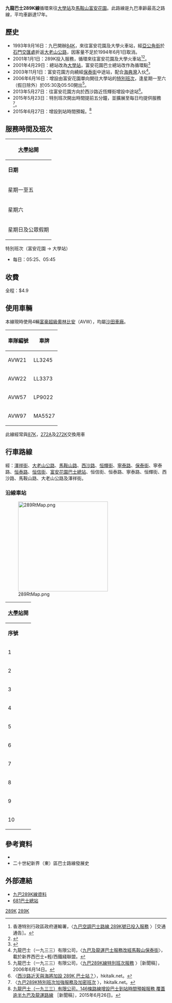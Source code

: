 {{公共汽車路線基礎資訊
|路線名稱             = 九龍巴士289K線
|外文名稱             = KMB Route 289K
|代表圖像             = KMB UH2535 289K.jpg
|經營者               = 九龍巴士
|所屬車廠             = [[九巴沙田車廠|沙田車廠]]（S）
|路線用車             = [[富豪超級奧林比安|富豪超級奧林比安]]（AVW）<br/>[[富豪B9TL|富豪B9TL]]（AVBWU，AVBE）<br/>[[亞歷山大丹尼士Enviro_500_MMC|亞歷山大丹尼士Enviro 500 MMC]]（ATENU）
|起點站               = [[大學站_(香港)|大學站]]
|途經地點             = [[錦泰苑|錦泰苑]]
|終點站               = [[富安花園|富安花園]]（循環點）
|路線性質             = 循環線 
|全程行駛里程         = 10.3公里
|全程行車時間         = 25分鐘
|服務時間             = 05:45-00:20
|起點站服務時間       = 
|終點站服務時間       = 
|班次頻率             = 星期一至五：10-20分<BR>星期六：15-20分<BR>星期日及公眾假期：20-25分
|全程收費             = $4.9
|主要競爭交通         = 港鐵
}}

'''九龍巴士289K線'''循環來往[[大學站_(香港)|大學站]]及[[馬鞍山_(香港市鎮)|馬鞍山]][[富安花園|富安花園]]。此路線是九巴車齡最高之路線，平均車齡達17年。

==歷史==
*1993年9月16日：九巴開辦[[九龍巴士84K線|84K]]，來往富安花園及大學火車站，經[[亞公角街|亞公角街]]於[[石門交匯處|石門交匯處]]折返[[大老山公路|大老山公路]]，因客量不足於1994年6月1日取消。
*2001年1月1日：289K投入服務，循環來往富安花園及大學火車站<ref>香港特別行政區政府運輸署，〈[http://www.info.gov.hk/td/chi/notice/specialtravel/busst1.doc 九巴空調巴士路線 289K號已投入服務] {{Wayback|url=http://www.info.gov.hk/td/chi/notice/specialtravel/busst1.doc |date=20041116111314 }}〉［交通通告］。</ref><ref>{{Cite web |url=http://i-busnet.com/news/routenews.php?Year=2001&Month=1 |title=i-busnet：2001年1月份新訊 |accessdate=2016-08-29 |archive-date=2010-05-14 |archive-url=https://web.archive.org/web/20100514071724/http://www.i-busnet.com/news/routenews.php?Year=2001&Month=1 |dead-url=no }}</ref>。
*2001年4月29日：總站改為[[馬料水公共運輸交匯處|大學站]]，富安花園巴士總站改作為循環點<ref>{{Cite web |url=http://i-busnet.com/news/routenews.php?Year=2001&Month=4 |title=i-busnet：2001年4月份新訊 |accessdate=2016-08-29 |archive-date=2009-02-11 |archive-url=https://web.archive.org/web/20090211204955/http://www.i-busnet.com/news/routenews.php?Year=2001&Month=4 |dead-url=no }}</ref>
*2003年11月1日：富安花園方向繞經[[保泰街|保泰街]]中途站，配合[[海典灣|海典灣]]入伙<ref>九龍巴士（一九三三）有限公司，〈[http://hk.dir.groups.yahoo.com/group/hokitman/message/468 九巴及龍運巴士服務改經馬鞍山保泰街]{{dead link|date=2017年11月 |bot=InternetArchiveBot |fix-attempted=yes }}〉，載於新界西巴士+輕/西鐵綫聯盟。</ref>。
* 2006年6月16日：增設由富安花園單向開往大學站的[[特別班次|特別班次]]，逢星期一至六（假日除外）於05:30及05:50開出<ref>九龍巴士（一九三三）有限公司，〈[http://www.kmb.hk/chinese.php?page=next&file=news/service/news2q06/pr2006061401.html 九巴289K線特別班次服務] {{Wayback|url=http://www.kmb.hk/chinese.php?page=next&file=news%2Fservice%2Fnews2q06%2Fpr2006061401.html |date=20070429231406 }}〉［新聞稿］，2006年6月14日。</ref>。
* 2013年5月27日：往富安花園方向於西沙路近恆輝街增設中途站<ref>〈[http://www.hkitalk.net/HKiTalk2/viewthread.php?tid=778482&page=1#pid2765895 西沙路近天與海將加設 289K 巴士站？]〉，hkitalk.net。</ref>。
* 2015年5月23日：特別班次開出時間提前五分鐘，並擴展至每日均提供服務<ref>〈[http://www.hkitalk.net/HKiTalk2/forum.php?mod=viewthread&tid=904307 九巴289K特別班次加強服務及加密班次] {{Wayback|url=http://www.hkitalk.net/HKiTalk2/forum.php?mod=viewthread&tid=904307 |date=20191017203347 }}〉，hkitalk.net。</ref>。
*2015年6月27日：增設到站時間預報。<ref>[http://www.kmb.hk/tc/news/press/archives/news201506262242.html 九龍巴士（一九三三）有限公司，146條路線增設巴士到站時間預報服務 覆蓋逾半九巴及龍運路線] {{Wayback|url=http://www.kmb.hk/tc/news/press/archives/news201506262242.html |date=20201106000042 }}［新聞稿］，2015年6月26日。</ref>

==服務時間及班次==
{|class="wikitable" style="text-align: center"
!colspan=3|[[大學站_(香港)|大學站]]開
|-
!'''日期'''!!'''服務時間'''!!'''班次（分鐘）'''
|-
|rowspan=8|星期一至五||05:45-06:45||20
|-
|colspan=2|07:00
|-
|07:00-08:00||10
|-
|08:00-09:00||15
|-
|09:00-17:40||20
|-
|17:40-19:10||15
|-
|19:10-20:10||20
|-
|20:10-00:20||25 
|-
|rowspan=5|星期六||05:45-06:45||20
|-
|06:45-09:00||15
|-
|09:00-16:20||20
|-
|16:20-19:20||15
|-
|19:20-00:20||20
|-
|rowspan=2|星期日及公眾假期||05:45-23:05||20
|-
|23:05-00:20||25
|}

;特別班次（富安花園 → 大學站）
*每日：05:25、05:45

==收費==
全程：$4.9
{{fare-remarks|KMB|fcs=Y}}

==使用車輛==
本線現時使用4輛[[富豪超級奧林比安|富豪超級奧林比安]]（AVW），均屬[[九巴沙田車廠|沙田車廠]]。
{| class="wikitable mw-collapsible mw-collapsed" style="text-align:center"
!車隊編號
!車牌
|-
|AVW21
|LL3245
|-
|AVW22
|LL3373
|-
|AVW57
|LP9022
|-
|AVW97
|MA5527
|}
此線經常與[[九龍巴士87K線|87K]]，[[九龍巴士272K線|272A]]及[[九龍巴士272K線|272K]]交換用車

==行車路線==
經：[[澤祥街|澤祥街]]、[[大老山公路|大老山公路]]、[[馬鞍山路|馬鞍山路]]、[[西沙路|西沙路]]、[[恒輝街|恒輝街]]、[[寧泰路|寧泰路]]、[[保泰街|保泰街]]、寧泰路、[[恒泰路|恒泰路]]、[[恒信街|恒信街]]、[[富安花園巴士總站|富安花園巴士總站]]、恒信街、恒泰路、寧泰路、恒輝街、西沙路、馬鞍山路、大老山公路及澤祥街。

===沿線車站===
[[File:289RtMap.png|280px]]
{|class="wikitable" style="text-align: center"
!colspan=3|[[大學站_(香港)|大學站]]開
|-
!'''序號'''!!'''車站名稱'''!!'''位置'''
|-
|1||[[大學站_(香港)|大學站]]巴士總站||[[馬料水公共運輸交匯處|馬料水公共運輸交匯處]]
|-
|2||[[恆輝街|恆輝街]]||[[西沙路_(香港)|西沙路]]
|-
|3||colspan=2|[[保泰街|保泰街]]
|-
|4||[[德信中學|德信中學]]||rowspan=2|[[寧泰路|寧泰路]]
|-
|5||[[錦泰苑|錦泰苑]]
|-
|6||colspan=2|[[富安花園巴士總站|富安花園巴士總站]]<REF>循環線折返點
,特別班次起點</REF>
|-
|7||錦泰苑||rowspan=3|寧泰路
|-
|8||德信中學
|-
|9||[[海典灣|海典灣]]
|-
|10||大學站巴士總站||馬料水公共運輸交匯處
|}

==參考資料==
<references />
{{reflist}}
*{{cite book |last=郭炳華 |first= |date=2010年 |title=蛻變中的香港巴士（九龍新界篇） |url= |location=香港 |publisher=80M巴士專門店 |page= |isbn=962-8686-95-X |author-link= }}
*二十世紀新界（東）區巴士路線發展史

==外部連結==
{{commons category|KMB Route 289K}}
*[http://www.kmb.hk/chinese.php?page=search&prog=route_no.php&route_no=289k 九巴289K線資料]
*[http://www.681busterminal.com/289k.html 681巴士總站] {{Wayback|url=http://www.681busterminal.com/289k.html |date=20190720060002 }}

{{沙田區巴士路線列表}}

[[Category:九龍巴士路線|289K]]
[[Category:沙田區巴士路線|289K]]